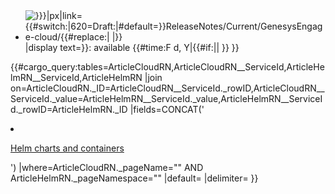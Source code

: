 <includeonly><div class="col-md-12" style="margin-top:-30px;padding-left:0">
<ul class="related-links pages">
<li style="padding-left:0"><!--<div class="col-md-1" style="padding:0;width:4.33333%">
<span style="font-size:50%">-->[[File:{{{Image|}}}|{{{Size|}}}px|link={{#switch:{{NAMESPACENUMBER}}|620=Draft:|#default=}}ReleaseNotes/Current/GenesysEngage-cloud/{{#replace:{{{DTName}}}| |}}]]</span>
<!--</div>-->{{Link-AnywhereElse|product=ReleaseNotes|version=Current|manual=GenesysEngage-cloud|topic={{#replace:{{{DTName}}}| |}}|display text={{{DTName}}}}}: {{{ReleaseNumber|}}} available {{#time:F d, Y|{{#if:{{{PEDate|}}}|{{{PEDate|}}}|{{{MixedDate|}}} }} }}
</li>
{{#cargo_query:tables=ArticleCloudRN,ArticleCloudRN__ServiceId,ArticleHelmRN__ServiceId,ArticleHelmRN
|join on=ArticleCloudRN._ID=ArticleCloudRN__ServiceId._rowID,ArticleCloudRN__ServiceId._value=ArticleHelmRN__ServiceId._value,ArticleHelmRN__ServiceId._rowID=ArticleHelmRN._ID
|fields=CONCAT('<li>[[',ArticleHelmRN._pageName,'|Helm charts and containers]]</li>')
|where=ArticleCloudRN._pageName="{{FULLPAGENAME}}" AND ArticleHelmRN._pageNamespace="{{NAMESPACENUMBER}}"
|default=
|delimiter=
}}
</ul>
</div></includeonly>